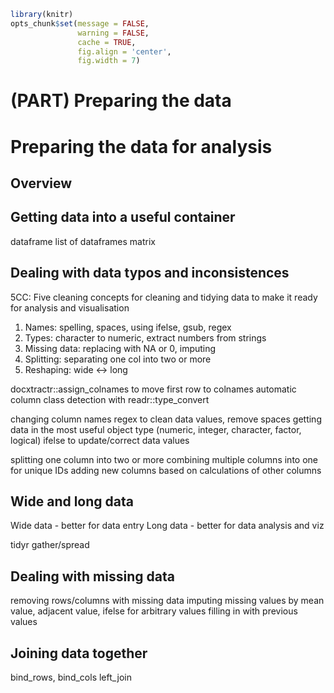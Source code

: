 ```r
library(knitr)
opts_chunk$set(message = FALSE,
               warning = FALSE,
               cache = TRUE,
               fig.align = 'center',
               fig.width = 7)
```

# (PART) Preparing the data {-}

# Preparing the data for analysis {#preparingthedata}



  
## Overview

## Getting data into a useful container

dataframe
list of dataframes
matrix

## Dealing with data typos and inconsistences

5CC: Five cleaning concepts for cleaning and tidying data to make it ready for analysis and visualisation 

1. Names: spelling, spaces, using ifelse, gsub, regex    
2. Types: character to numeric, extract numbers from strings
3. Missing data: replacing with NA or 0, imputing    
4. Splitting: separating one col into two or more
5. Reshaping: wide <-> long

docxtractr::assign_colnames to move first row to colnames
automatic column class detection with readr::type_convert


changing column names
regex to clean data values, remove spaces
getting data in the most useful object type (numeric, integer, character, factor, logical)
ifelse to update/correct data values

splitting one column into two or more
combining multiple columns into one for unique IDs
adding new columns based on calculations of other columns

## Wide and long data

Wide data - better for data entry
Long data - better for data analysis and viz

tidyr gather/spread

## Dealing with missing data

removing rows/columns with missing data
imputing missing values by mean value, adjacent value, ifelse for arbitrary values
filling in with previous values

## Joining data together

bind_rows, bind_cols
left_join





